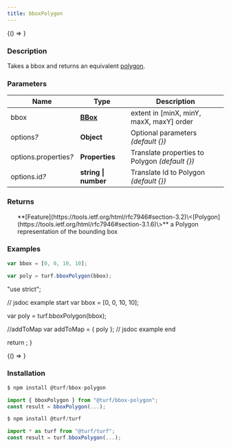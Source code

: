 ```yaml
---
title: bboxPolygon
---
```



<!-- Expose turf as global var for experimenting in the browser console -->

<BrowserOnly>{() => <WindowTurfGlobal turf={turf} />}</BrowserOnly>

### Description

Takes a bbox and returns an equivalent [polygon](https://tools.ietf.org/html/rfc7946#section-3.1.6).

### Parameters

| Name                       | Type                                                      | Description                                      |
| -------------------------- | --------------------------------------------------------- | ------------------------------------------------ |
| bbox                       | **[BBox](https://tools.ietf.org/html/rfc7946#section-5)** | extent in [minX, minY, maxX, maxY] order         |
| options<i>?</i>            | **Object**                                                | Optional parameters _(default \{\})_             |
| options.properties<i>?</i> | **Properties**                                            | Translate properties to Polygon _(default \{\})_ |
| options.id<i>?</i>         | **string \| number**                                      | Translate Id to Polygon _(default \{\})_         |

### Returns

<ul>
  **[Feature](https://tools.ietf.org/html/rfc7946#section-3.2)\<[Polygon](https://tools.ietf.org/html/rfc7946#section-3.1.6)\>** a Polygon representation of the bounding box

</ul>

### Examples

```javascript
var bbox = [0, 0, 10, 10];

var poly = turf.bboxPolygon(bbox);
```

  "use strict";

  // jsdoc example start
  var bbox = [0, 0, 10, 10];

  var poly = turf.bboxPolygon(bbox);

  //addToMap
  var addToMap = { poly };
  // jsdoc example end

  return <ExampleMap addToMap={addToMap} />;
}

<!-- prettier-ignore -->
<BrowserOnly>{() => <Map0 />}</BrowserOnly>

### Installation

```javascript
$ npm install @turf/bbox-polygon

import { bboxPolygon } from "@turf/bbox-polygon";
const result = bboxPolygon(...);
```

```javascript
$ npm install @turf/turf

import * as turf from "@turf/turf";
const result = turf.bboxPolygon(...);
```
